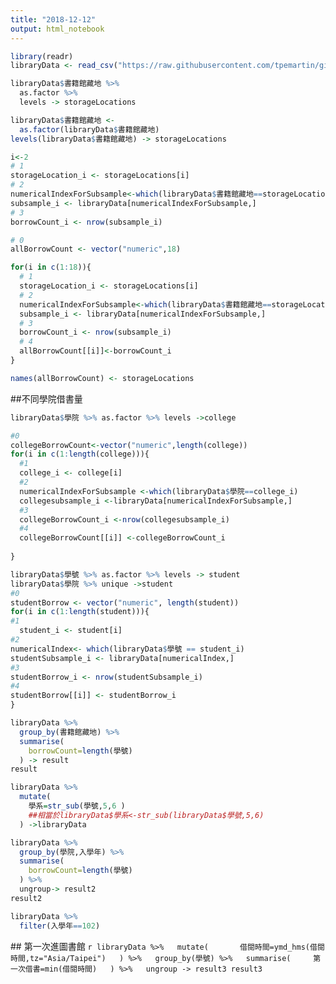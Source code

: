 ```yaml
---
title: "2018-12-12"
output: html_notebook
---
```

```r
library(readr)
libraryData <- read_csv("https://raw.githubusercontent.com/tpemartin/github-data/master/library100_102.csv")
```

```r
libraryData$書籍館藏地 %>%
  as.factor %>%
  levels -> storageLocations
```

```r
libraryData$書籍館藏地 <-
  as.factor(libraryData$書籍館藏地)
levels(libraryData$書籍館藏地) -> storageLocations
```

```r
i<-2
# 1
storageLocation_i <- storageLocations[i] 
# 2
numericalIndexForSubsample<-which(libraryData$書籍館藏地==storageLocation_i)
subsample_i <- libraryData[numericalIndexForSubsample,]
# 3
borrowCount_i <- nrow(subsample_i)
```
 
```r
# 0
allBorrowCount <- vector("numeric",18)
```
 
```r
for(i in c(1:18)){
  # 1
  storageLocation_i <- storageLocations[i] 
  # 2
  numericalIndexForSubsample<-which(libraryData$書籍館藏地==storageLocation_i)
  subsample_i <- libraryData[numericalIndexForSubsample,]
  # 3
  borrowCount_i <- nrow(subsample_i)
  # 4
  allBorrowCount[[i]]<-borrowCount_i  
}
```
 
```r
names(allBorrowCount) <- storageLocations
```
##不同學院借書量
```r
libraryData$學院 %>% as.factor %>% levels ->college

#0
collegeBorrowCount<-vector("numeric",length(college))
for(i in c(1:length(college))){
  #1
  college_i <- college[i]
  #2
  numericalIndexForSubsample <-which(libraryData$學院==college_i)
  collegesubsample_i <-libraryData[numericalIndexForSubsample,]
  #3
  collegeBorrowCount_i <-nrow(collegesubsample_i)
  #4
  collegeBorrowCount[[i]] <-collegeBorrowCount_i
  
}
```

```r
libraryData$學號 %>% as.factor %>% levels -> student
libraryData$學院 %>% unique ->student
#0
studentBorrow <- vector("numeric", length(student))
for(i in c(1:length(student))){
#1
  student_i <- student[i]
#2
numericalIndex<- which(libraryData$學號 == student_i)
studentSubsample_i <- libraryData[numericalIndex,]
#3
studentBorrow_i <- nrow(studentSubsample_i)
#4
studentBorrow[[i]] <- studentBorrow_i
}

```

```r
libraryData %>%
  group_by(書籍館藏地) %>%
  summarise(
    borrowCount=length(學號)
  ) -> result
result
```

```r
libraryData %>%
  mutate(
    學系=str_sub(學號,5,6 )
    ##相當於libraryData$學系<-str_sub(libraryData$學號,5,6)
  ) ->libraryData
```

```r
libraryData %>%
  group_by(學院,入學年) %>%
  summarise(
    borrowCount=length(學號)
  ) %>%
  ungroup-> result2
result2
```

```r
libraryData %>%
  filter(入學年==102)
 ```
 ## 第一次進圖書館
 ```r
libraryData %>%
  mutate(
      借閱時間=ymd_hms(借閱時間,tz="Asia/Taipei")
  ) %>%
  group_by(學號) %>%
  summarise(
    第一次借書=min(借閱時間)
  ) %>%
  ungroup -> result3
result3
```

